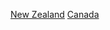 {{Commonscat|Relations of Canada and New Zealand}}

[[Category:加拿大雙邊關係|New Zealand]]
[[Category:新西蘭雙邊關係|Canada]]